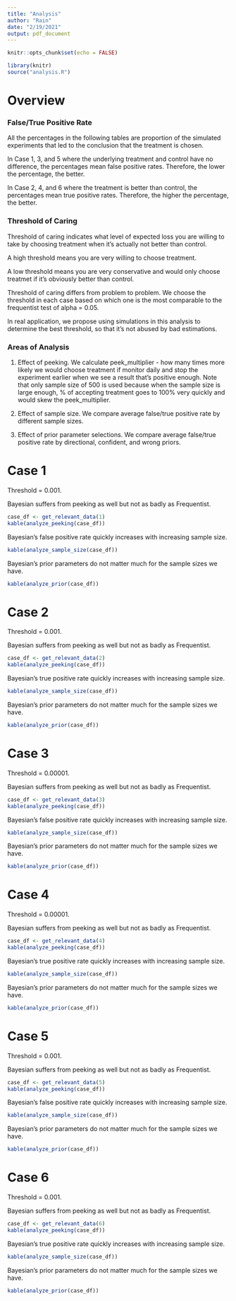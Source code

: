 ```yaml
---
title: "Analysis"
author: "Rain"
date: "2/19/2021"
output: pdf_document
---
```

```r
knitr::opts_chunk$set(echo = FALSE)
```

```r
library(knitr)
source("analysis.R")
```

# Overview

### False/True Positive Rate

All the percentages in the following tables are proportion of the simulated experiments that led to the conclusion that the treatment is chosen. 

In Case 1, 3, and 5 where the underlying treatment and control have no difference, the percentages mean false positive rates. Therefore, the lower the percentage, the better.

In Case 2, 4, and 6 where the treatment is better than control, the percentages mean true positive rates. Therefore, the higher the percentage, the better.

### Threshold of Caring

Threshold of caring indicates what level of expected loss you are willing to take by choosing treatment when it's actually not better than control. 

A high threshold means you are very willing to choose treatment.

A low threshold means you are very conservative and would only choose treatmet if it's obviously better than control.

Threshold of caring differs from problem to problem. We choose the threshold in each case based on which one is the most comparable to the frequentist test of alpha = 0.05.

In real application, we propose using simulations in this analysis to determine the best threshold, so that it's not abused by bad estimations.

### Areas of Analysis

1. Effect of peeking. We calculate peek_multiplier - how many times more likely we would choose treatment if monitor daily and stop the experiment earlier when we see a result that's positive enough. Note that only sample size of 500 is used because when the sample size is large enough, % of accepting treatment goes to 100% very quickly and would skew the peek_multiplier.

2. Effect of sample size. We compare average false/true positive rate by different sample sizes.

3. Effect of prior parameter selections. We compare average false/true positive rate by directional, confident, and wrong priors.

# Case 1

Threshold = 0.001.

Bayesian suffers from peeking as well but not as badly as Frequentist.

```r
case_df <- get_relevant_data(1)
kable(analyze_peeking(case_df))
```

Bayesian's false positive rate quickly increases with increasing sample size.

```r
kable(analyze_sample_size(case_df))
```

Bayesian's prior parameters do not matter much for the sample sizes we have.

```r
kable(analyze_prior(case_df))
```

# Case 2

Threshold = 0.001.

Bayesian suffers from peeking as well but not as badly as Frequentist.

```r
case_df <- get_relevant_data(2)
kable(analyze_peeking(case_df))
```

Bayesian's true positive rate quickly increases with increasing sample size.

```r
kable(analyze_sample_size(case_df))
```

Bayesian's prior parameters do not matter much for the sample sizes we have.

```r
kable(analyze_prior(case_df))
```

# Case 3

Threshold = 0.00001.

Bayesian suffers from peeking as well but not as badly as Frequentist.

```r
case_df <- get_relevant_data(3)
kable(analyze_peeking(case_df))
```

Bayesian's false positive rate quickly increases with increasing sample size.

```r
kable(analyze_sample_size(case_df))
```

Bayesian's prior parameters do not matter much for the sample sizes we have.

```r
kable(analyze_prior(case_df))
```

# Case 4

Threshold = 0.00001.

Bayesian suffers from peeking as well but not as badly as Frequentist.

```r
case_df <- get_relevant_data(4)
kable(analyze_peeking(case_df))
```

Bayesian's true positive rate quickly increases with increasing sample size.

```r
kable(analyze_sample_size(case_df))
```

Bayesian's prior parameters do not matter much for the sample sizes we have.

```r
kable(analyze_prior(case_df))
```

# Case 5

Threshold = 0.001.

Bayesian suffers from peeking as well but not as badly as Frequentist.

```r
case_df <- get_relevant_data(5)
kable(analyze_peeking(case_df))
```

Bayesian's false positive rate quickly increases with increasing sample size.

```r
kable(analyze_sample_size(case_df))
```

Bayesian's prior parameters do not matter much for the sample sizes we have.

```r
kable(analyze_prior(case_df))
```

# Case 6

Threshold = 0.001.

Bayesian suffers from peeking as well but not as badly as Frequentist.

```r
case_df <- get_relevant_data(6)
kable(analyze_peeking(case_df))
```

Bayesian's true positive rate quickly increases with increasing sample size.

```r
kable(analyze_sample_size(case_df))
```

Bayesian's prior parameters do not matter much for the sample sizes we have.

```r
kable(analyze_prior(case_df))
```